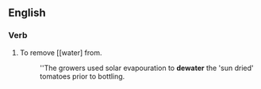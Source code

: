 ==English==

===Verb===
{{en-verb}}

# To remove [[water] from.
#: ''The growers used solar evapouration to '''dewater''' the 'sun dried' tomatoes prior to bottling.